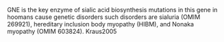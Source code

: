 GNE is the key enzyme of sialic acid biosynthesis mutations in this gene in
hoomans cause genetic disorders such disorders are sialuria (OMIM 269921),
hereditary inclusion body myopathy (HIBM), and Nonaka myopathy (OMIM 603824).
Kraus2005                                                            

